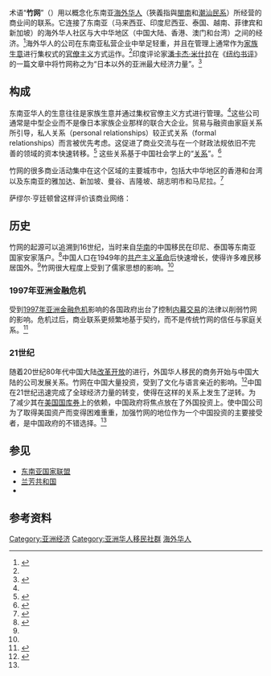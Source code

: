 {{About|商业模式|冷战期间西方国家对亚洲社会主义阵营与资本主义阵营边界的称呼|竹幕}}
{{Infobox
| bodyclass = geography
| above = 竹网
| image = [[File:Bamboonetwork.svg|200px]]
| label1 = 图例
| data1  = {{legend|#0048d8|竹网}}{{legend|#94e4fc|[[大中华|大中华]]地区}}
| label2 = 国家与地区 
| data2  = {{CAM}}<br>{{IDN}}<br>{{LAO}}<br>{{MYS}}<br>{{flagicon|Burma}} [[缅甸|缅甸]]<br>{{PHL}}<br>{{SGP}}<br>{{THA}}<br>{{VNM}}
| label5 = 语言
| data5 = [[汉语|汉语]], [[英语|英语]], [[缅甸语|缅甸语]], [[菲律宾语|菲律宾语]], [[马来语|马来语]], [[印尼语|印尼语]], [[泰语|泰语]], [[越南语|越南语]] 和 [[東亞語言|许多]] [[Classification_schemes_for_Southeast_Asian_languages|其他]]
| label6 = 主要城市
| data6  = {{flagicon|THA}} [[曼谷|曼谷]]<br>{{flagicon|VNM}} [[胡志明市|胡志明市]]<br>{{flagicon|IDN}} [[雅加达|雅加达]]<br>{{flagicon|MYS}} [[吉隆坡|吉隆坡]]<br>{{flagicon|Burma}} [[曼德勒|曼德勒]]<br>{{flagicon|PHL}} [[马尼拉|马尼拉]]<br>{{flagicon|CAM}} [[金边|金边]]<br>{{flagicon|SGP}} [[新加坡|新加坡]] <br>{{flagicon|LAO}} [[永珍|永珍]]
}}

术语“'''竹网'''”（{{Lang-en|bamboo network}}）用以概念化东南亚[[海外华人|海外华人]]（狹義指與[[閩南民系|閩南]]和[[潮汕民系|潮汕民系]]）所经营的商业间的联系。它连接了东南亚（马来西亚、印度尼西亚、泰国、越南、菲律宾和新加坡）的海外华人社区与大中华地区（中国大陆、香港、澳门和台湾）之间的经济。<ref name="Weidenbaum">{{cite book|author=Murray L Weidenbaum|title=The Bamboo Network: How Expatriate Chinese Entrepreneurs are Creating a New Economic Superpower in Asia|url=http://books.google.com/books?id=pcRlgZttsMUC|date=1 January 1996|publisher=Martin Kessler Books, Free Press|isbn=978-0-684-82289-1|pages=4-5|access-date=2015-05-06|archive-date=2020-06-14|archive-url=https://web.archive.org/web/20200614165841/https://books.google.com/books?id=pcRlgZttsMUC|dead-url=no}}</ref>海外华人的公司在东南亚私营企业中举足轻重，并且在管理上通常作为[[家族生意|家族生意]]进行集权式的[[官僚主义|官僚主义]]方式运作。<ref name="Weidenbaum"/>印度评论家[[潘卡杰·米什拉|潘卡杰·米什拉]]在《[[纽约书评|纽约书评]]》的一篇文章中将竹网称之为“日本以外的亚洲最大经济力量”。<ref name=nyreview>{{cite news|last=Mishra|first=Pankaj|title=Asia: ‘The Explosive Transformation’|url=http://www.nybooks.com/articles/archives/2013/apr/25/asia-explosive-transformation/?pagination=false|newspaper=The New York Review of Books|date=April 25, 2013|accessdate=2015-05-06|archive-date=2015-11-25|archive-url=https://web.archive.org/web/20151125201326/http://www.nybooks.com/articles/archives/2013/apr/25/asia-explosive-transformation/?pagination=false|dead-url=no}}</ref>

==构成==
东南亚华人的生意往往是家族生意并通过集权官僚主义方式进行管理。<ref name="Weidenbaum"/>这些公司通常是中型企业而不是像日本家族企业那样的联合大企业。贸易与融资由家庭关系所引导，私人关系（personal relationships）较正式关系（formal relationships）而言被优先考虑。这促进了商业交流与在一个财政法规依旧不完善的领域的资本快速转移。<ref name="onearm">{{cite book|author=Murray Weidenbaum|title=One-Armed Economist: On the Intersection of Business And Government|url=http://books.google.com/books?id=p0vxapmyvBsC&pg=PA264|accessdate=30 May 2013|date=1 September 2005|publisher=Transaction Publishers|isbn=978-1-4128-3020-1|pages=264–265|archive-date=2021-03-08|archive-url=https://web.archive.org/web/20210308084127/https://books.google.com/books?id=p0vxapmyvBsC&pg=PA264|dead-url=no}}</ref> 这些关系基于中国社会学上的“[[关系_(社会学)|关系]]”。<ref name="handbook">{{cite book|author=Paz Estrella Tolentino|editor=H. W-c Yeung|title=Handbook of Research on Asian Business|url=http://books.google.com/books?id=lTfWutnFbfkC&pg=PA412|year=2007|publisher=Edward Elgar Publishing|isbn=978-1-84720-318-2|page=412|access-date=2015-05-06|archive-date=2020-06-26|archive-url=https://web.archive.org/web/20200626140437/https://books.google.com/books?id=lTfWutnFbfkC&pg=PA412|dead-url=no}}</ref>

竹网的很多商业活动集中在这个区域的主要城市中，包括大中华地区的香港和台湾以及东南亚的雅加达、新加坡、曼谷、吉隆坡、胡志明市和马尼拉。<ref name="Weidenbaum8">{{cite book|author=Murray L Weidenbaum|title=The Bamboo Network: How Expatriate Chinese Entrepreneurs are Creating a New Economic Superpower in Asia|url=http://books.google.com/books?id=pcRlgZttsMUC|date=1 January 1996|publisher=Martin Kessler Books, Free Press|isbn=978-0-684-82289-1|page=8|access-date=2015-05-06|archive-date=2020-06-14|archive-url=https://web.archive.org/web/20200614165841/https://books.google.com/books?id=pcRlgZttsMUC|dead-url=no}}</ref>

萨缪尔·亨廷顿曾这样评价该商业网络：{{cita|东亚的经济相互作用却急剧增强，这一增强是基于东亚华人社会之间的文化联系。这些联系导致了以华人为基础的国际经济的“持续的非正式一体化”，它在许多方面可与汉萨同盟相媲美，“也许还会导致事实上的中华共同市场”。在东亚，正如在其他地方一样，文化的共性已成为有意义的经济一体化的前提。|source=《文明的冲突与世界秩序的重建》|sign=}}


==历史==
竹网的起源可以追溯到16世纪，当时来自[[华南|华南]]的中国移民在印尼、泰国等东南亚国家安家落户。<ref name="Weidenbaum2328">{{cite book|author=Murray L Weidenbaum|title=The Bamboo Network: How Expatriate Chinese Entrepreneurs are Creating a New Economic Superpower in Asia|url=http://books.google.com/books?id=pcRlgZttsMUC|date=1 January 1996|publisher=Martin Kessler Books, Free Press|isbn=978-0-684-82289-1|page=23-28|access-date=2015-05-06|archive-date=2020-06-14|archive-url=https://web.archive.org/web/20200614165841/https://books.google.com/books?id=pcRlgZttsMUC|dead-url=no}}</ref>中国人口在1949年的[[共产主义革命|共产主义革命]]后快速增长，使得许多难民移居国外。<ref name="Weidenbaum8"/>竹网很大程度上受到了儒家思想的影响。<ref name="Weidenbaum2328"/> 

===1997年亚洲金融危机===
受到[[1997年亚洲金融危机|1997年亚洲金融危机]]影响的各国政府出台了控制[[内幕交易|内幕交易]]的法律以削弱竹网的影响。危机过后，商业联系更频繁地基于契约，而不是传统竹网的信任与家庭关系。<ref name="Chen">{{cite book|author=Min Chen|title=Asian Management Systems: Chinese, Japanese and Korean Styles of Business|url=http://books.google.com/books?id=zbaVMDJG8SIC&pg=PA205|year=2004|publisher=Cengage Learning EMEA|isbn=978-1-86152-941-1|page=205|access-date=2015-05-06|archive-date=2020-04-22|archive-url=https://web.archive.org/web/20200422210429/https://books.google.com/books?id=zbaVMDJG8SIC&pg=PA205|dead-url=no}}</ref>  
===21世纪===
随着20世纪80年代中国大陆[[改革开放|改革开放]]的进行，外国华人移民的商务开始与中国大陆的公司发展关系。竹网在中国大量投资，受到了文化与语言亲近的影响。<ref name=FT>{{cite news|last=Quinlan|first=Joe|title=Insight: China’s capital targets Asia’s bamboo network|url=http://www.ft.com/cms/s/0/67554d8a-920f-11dc-8981-0000779fd2ac.html|newspaper=Financial Times|date=November 13, 2007|accessdate=2015-05-06|archive-date=2015-04-23|archive-url=https://web.archive.org/web/20150423172454/http://www.ft.com/cms/s/0/67554d8a-920f-11dc-8981-0000779fd2ac.html|dead-url=no}}</ref>中国在21世纪迅速完成了全球经济力量的转变，使得在这样的关系上发生了逆转。为了减少其在[[美国国库券|美国国库券]]上的依赖，中国政府将焦点放在了外国投资上。{{le|美国贸易保护主义|Protectionism in the United States}}使中国公司为了取得美国资产而变得困难重重，加强竹网的地位作为一个中国投资的主要接受者，是中国政府的不错选择。<ref name=FT/>

==参见==
*[[东南亚国家联盟|东南亚国家联盟]]
*[[兰芳共和国|兰芳共和国]]
*{{link-en|亞式皮欽英語|Bamboo English}}

==参考资料==
{{reflist}}

[[Category:亚洲经济|Category:亚洲经济]]
[[Category:亚洲华人移民社群|Category:亚洲华人移民社群]]
[[Category:海外华人|]]